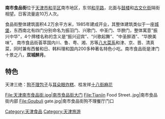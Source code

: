 '''南市食品街'''位于[[天津市|天津市]][[和平区_(天津市)|和平区]]南市地区，东邻[[和平路_(天津)|和平路]]，北面与[[天津鼓楼|鼓楼]]和[[古文化街|古文化街]]隔街相望。日客流量逾10万人次。

食品街整体建筑面积4.2万余平方米，1985年建成开业，其整体建筑类似于一座[[城堡|城堡]]，东西南北有四门分别命名为振羽门、兴歌门、中圣门、华腴门，整体寓意"振兴中华"，4个牌楼名称的含义是“振兴迎宾”、“兴歌起舞”、“中圣醉酒”、“华腴美味”。
南市食品街荟萃国内川、鲁、粤、湘、苏等[[八大菜系|八大菜系]]和津、京、晋、清真菜，同时兼有西餐和日、韩料理和国内200多种著名特色小吃。南市食品街是津门十景之八，'''双城醉月'''。

==特色==
天津三绝：[[狗不理包子|狗不理包子]]与[[耳朵眼炸糕|耳朵眼炸糕]]、桂发祥[[十八街麻花|十八街麻花]]
<gallery>
File:天津南市食品街.jpg|南市食品街大门
File:Tianjin Food Street..jpg|南市食品街内部
File:Goubuli gate.jpg|南市食品街狗不理餐厅门口
</gallery>

{{历代天津之景}}
{{天津主要商业街}}

[[Category:天津食品|Category:天津食品]]
[[Category:天津旅游|Category:天津旅游]]